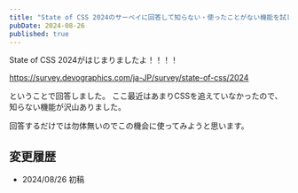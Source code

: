 ```yaml
---
title: "State of CSS 2024のサーベイに回答して知らない・使ったことがない機能を試してみる"
pubDate: 2024-08-26
published: true
---
```


State of CSS 2024がはじまりましたよ！！！！

https://survey.devographics.com/ja-JP/survey/state-of-css/2024

ということで回答しました。
ここ最近はあまりCSSを追えていなかったので、知らない機能が沢山ありました。

回答するだけでは勿体無いのでこの機会に使ってみようと思います。


## 変更履歴
- 2024/08/26 初稿
